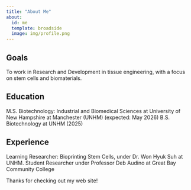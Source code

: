 ```yaml
---
title: "About Me"
about:
  id: me
  template: broadside
  image: img/profile.png
---
```


:::{#me}

## Goals

To work in Research and Development in tissue engineering, with a focus on stem cells and biomaterials. 

## Education

M.S. Biotechnology: Industrial and Biomedical Sciences at University of New Hampshire at Manchester (UNHM) (expected: May 2026)
B.S. Biotechnology at UNHM (2025)

## Experience

Learning Researcher: Bioprinting Stem Cells, under Dr. Won Hyuk Suh at UNHM.
Student Researcher under Professor Deb Audino at Great Bay Community College
:::

Thanks for checking out my web site!
